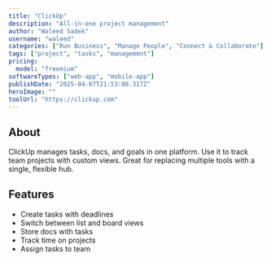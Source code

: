 ---
title: "ClickUp"
description: "All-in-one project management"
author: "Waleed Sadek"
username: "waleed"
categories: ["Run Business", "Manage People", "Connect & Collaborate"]
tags: ["project", "tasks", "management"]
pricing:
  model: "freemium"
softwareTypes: ["web-app", "mobile-app"]
publishDate: "2025-04-07T21:53:00.317Z"
heroImage: ""
toolUrl: "https://clickup.com"
---
## About
ClickUp manages tasks, docs, and goals in one platform. Use it to track team projects with custom views. Great for replacing multiple tools with a single, flexible hub.

## Features
- Create tasks with deadlines
- Switch between list and board views
- Store docs with tasks
- Track time on projects
- Assign tasks to team